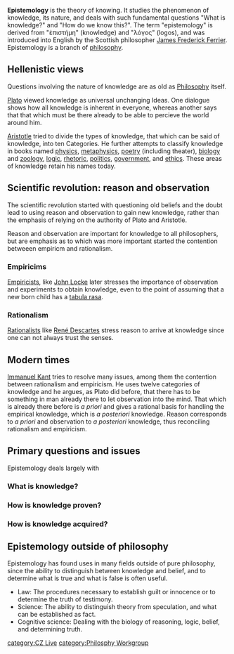 '''Epistemology''' is the theory of knowing.  It studies the phenomenon of knowledge, its nature, and deals with such fundamental questions "What is knowledge?" and "How do we know this?". The term "epistemology" is derived from "ἐπιστήμη" (knowledge) and "λόγος" (logos), and was introduced into English by the Scottish philosopher [[James Frederick Ferrier]]. Epistemology is a branch of [[philosophy]].

== Hellenistic views ==
Questions involving the nature of knowledge are as old as [[Philosophy]] itself.

[[Plato]] viewed knowledge as universal unchanging Ideas. One dialogue shows how all knowledge is inherent in everyone, whereas another says that that which must be there already to be able to percieve   the world around him.

[[Aristotle]] tried to divide the types of knowledge, that which can be said of knowledge, into ten Categories. He further attempts to classify knowledge in books named [[physics]], [[metaphysics]], [[poetry]] (including theater), [[biology]] and [[zoology]], [[logic]], [[rhetoric]], [[politics]], [[government]], and [[ethics]]. These areas of knowledge retain his names today.

== Scientific revolution: reason and observation ==
The scientific revolution started with questioning old beliefs and the doubt lead to using reason and observation to gain new knowledge, rather than the emphasis of relying on the authority of Plato and Aristotle.

Reason and observation are important for knowledge to all philosophers, but are emphasis as to which was more important started the contention betweeen empiricm and rationalism.

=== Empiricims ===
[[Empiricists]], like [[John Locke]] later stresses the importance of observation and experiments to obtain knowledge, even to the point of assuming that a new born child has a [[tabula rasa]].

=== Rationalism ===
[[Rationalists]] like [[René Descartes]] stress reason to arrive at knowledge since one can not always trust the senses.

== Modern times ==
[[Immanuel Kant]] tries to resolve many issues, among them the contention between rationalism and empiricism. He uses twelve categories of knowledge and he argues, as Plato did before, that there has to be something in man already there to let observation into the mind. That which is already there before is ''a priori'' and gives a rational basis for handling the empirical knowledge, which is ''a posteriori'' knowledge. Reason corresponds to ''a priori'' and observation to ''a posteriori'' knowledge, thus reconciling rationalism and empiricism.

== Primary questions and issues ==
Epistemology deals largely with 

=== What is knowledge? ===

=== How is knowledge proven? ===

=== How is knowledge acquired? ===

== Epistemology outside of philosophy ==
Epistemology has found uses in many fields outside of pure philosophy, since the ability to distinguish between knowledge and belief, and to determine what is true and what is false is often useful.

*Law: The procedures necessary to establish guilt or innocence or to determine the truth of testimony.
*Science: The ability to distinguish theory from speculation, and what can be established as fact.
*Cognitive science: Dealing with the biology of reasoning, logic, belief, and determining truth.

[[category:CZ Live]]
[[category:Philosphy Workgroup]]